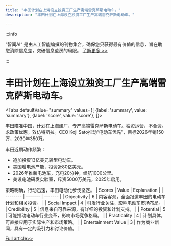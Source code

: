 ```yaml
---
title: "丰田计划在上海设立独资工厂生产高端雷克萨斯电动车。"
description: "丰田计划在上海设立独资工厂生产高端雷克萨斯电动车。"

---
```



:::info

“智闻AI“ 是由人工智能编撰的刊物集合，确保您只获得最有价值的信息，旨在助您消除信息差，突破信息茧房的局限。  [了解更多 >>](/)

:::

# 丰田计划在上海设立独资工厂生产高端雷克萨斯电动车。


<Tabs
	defaultValue="summary"
	values={[
	{label: 'summary', value: 'summary'},
	{label: 'score', value: 'score'},
]}>
<TabItem value="summary">


丰田瞄准中国，计划在上海建厂，专产高端雷克萨斯电动车。独资运营，不合资。求政策优惠，效仿特斯拉。CEO Koji Sato推动“电动车优先”，目标2026年销150万，2030年350万。

丰田近期动作频繁：
- 追加投资13亿美元转型电动车。
- 美国增电池产能，投资近80亿美元。
- 2026年推新电池车，充电20分钟，续航1000公里。
- 美设电池研发实验室，斥资5000万美元，2025年启用。

策略明确，行动迅速，丰田电动化步伐坚定。
</TabItem>
<TabItem value="score">
	| Scores     | Value   | Explanation |
	| -------- | ------- | ------- |
	| Objectivity  | 6    | 内容客观，全面报道丰田的电动车计划和相关投资。    |
	| Social Impact | 4     | 引发行业关注，影响电动车市场布局。    |
	| Credibility    | 5    | 信息来自可靠来源，有详细的投资和计划支持。    |
	| Potential    | 5    | 可能推动电动车行业变革，影响市场竞争格局。    |
	| Practicality    | 4    | 计划具体，可直接应用于实际生产和市场策略。    |
	| Entertainment Value    | 3    | 作为商业新闻，具有一定的吸引力和讨论价值。    |
</TabItem>
</Tabs>

[Full article>>](https://readhub.cn/topic/8amuZJQmFEf)
